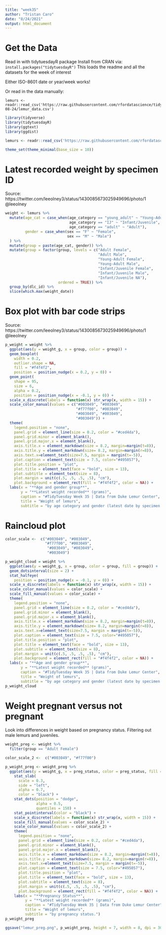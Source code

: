 ```yaml
---
title: "week35"
author: "Tristan Caro"
date: "8/24/2021"
output: html_document
---
```


# Get the Data

Read in with tidytuesdayR package 
Install from CRAN via: `install.packages("tidytuesdayR")`
This loads the readme and all the datasets for the week of interest

Either ISO-8601 date or year/week works!

Or read in the data manually:

```
lemurs <- readr::read_csv('https://raw.githubusercontent.com/rfordatascience/tidytuesday/master/data/2021/2021-08-24/lemur_data.csv')
```


```r
library(tidyverse)
library(tidytuesdayR)
library(ggtext)
library(ggdist)

lemurs <- readr::read_csv('https://raw.githubusercontent.com/rfordatascience/tidytuesday/master/data/2021/2021-08-24/lemur_data.csv')

theme_set(theme_minimal(base_size = 10))
```

# Latest recorded weight by specimen ID
Source: https://twitter.com/leeolney3/status/1430085673025949696/photo/1
@leeolney
```r
weight <- lemurs %>%
  mutate(age_cat = case_when(age_category == "young_adult" ~ "Young-Adult",
                             age_category == "IJ" ~ "Infant/Juvenile",
                             age_category == "adult" ~ "Adult"),
         gender = case_when(sex == "F" ~ "Female",
                            sex == "M" ~ "Male")
  ) %>% 
  mutate(group = paste(age_cat, gender)) %>% 
  mutate(group = factor(group, levels = c("Adult Female", 
                                          "Adult Male", 
                                          "Young-Adult Female", 
                                          "Young-Adult Male",
                                          "Infant/Juvenile Female",
                                          "Infant/Juvenile Male",
                                          "Infant/Juvenile NA"),
                        ordered = TRUE)) %>% 
  group_by(dlc_id) %>% 
  slice(which.max(weight_date))

```

# Box plot with bar code strips
Source: https://twitter.com/leeolney3/status/1430085673025949696/photo/1
@leeolney
```r
p_weight = weight %>% 
  ggplot(aes(y = weight_g, x = group, color = group)) +
  geom_boxplot(
    width = 0.2,
    outlier.shape = NA,
    fill = "#f4f4f2",
    position = position_nudge(x = 0.2, y = 0)) +
  geom_point(
    shape = 95,
    size = 6,
    alpha = 0.2,
    position = position_nudge(x = -0.1, y = 0)) +
  scale_x_discrete(labels = function(x) str_wrap(x, width = 15)) +
  scale_color_manual(values = c("#003049", "#003049",
                                "#f77f00", "#003049",
                                "#003049", "#003049",
                                "#003049")) +
  theme(
    legend.position = "none",
    panel.grid = element_line(size = 0.2, color = "#ced4da"),
    panel.grid.minor = element_blank(),
    panel.grid.major.x = element_blank(),
    axis.title.x = element_markdown(size = 8.2, margin=margin(t=8)),
    axis.title.y = element_markdown(size= 8.2, margin=margin(r=8)),
    axis.text.x=element_text(size=7.5, margin = margin(t=-5)),
    plot.caption = element_text(size = 7.5, color="#495057"),
    plot.title.position = "plot",
    plot.title = element_text(face = "bold", size = 13),
    plot.subtitle = element_text(size = 8),
    plot.margin = unit(c(.5, .5, .5, .5), "cm"),
    plot.background = element_rect(fill = "#f4f4f2", color = NA)) +
  labs(x = "**Age and gender group**",
       y = "**Latest weight recorded** (grams)",
       caption = "#TidyTuesday Week 35 | Data from Duke Lemur Center",
       title = "Weight of lemurs",
       subtitle = "by age category and gender (latest date by specimen ID), wehre Young Adult Females have the highest median weight at 2155 grams.")
```

# Raincloud plot
```r
color_scale <-  c("#003049", "#003049",
                  "#f77f00", "#003049",
                   "#003049", "#003049",
                   "#003049")

p_weight_cloud = weight %>% 
  ggplot(aes(y = weight_g, x = group, color = group, fill = group)) +
  geom_dotsinterval(size = 2) +
  stat_halfeye(
    position = position_nudge(x = -0.1, y = 0)) +
  scale_x_discrete(labels = function(x) str_wrap(x, width = 15)) +
  scale_color_manual(values = color_scale) +
  scale_fill_manual(values = color_scale) +
  theme(
    legend.position = "none",
    panel.grid = element_line(size = 0.2, color = "#ced4da"),
    panel.grid.minor = element_blank(),
    panel.grid.major.x = element_blank(),
    axis.title.x = element_markdown(size = 8.2, margin=margin(t=8)),
    axis.title.y = element_markdown(size= 8.2, margin=margin(r=8)),
    axis.text.x=element_text(size=7.5, margin = margin(t=-5)),
    plot.caption = element_text(size = 7.5, color="#495057"),
    plot.title.position = "plot",
    plot.title = element_text(face = "bold", size = 13),
    plot.subtitle = element_text(size = 8),
    plot.margin = unit(c(.5, .5, .5, .5), "cm"),
    plot.background = element_rect(fill = "#f4f4f2", color = NA)) +
  labs(x = "**Age and gender group**",
       y = "**Latest weight recorded** (grams)",
       caption = "#TidyTuesday Week 35 | Data from Duke Lemur Center",
       title = "Weight of lemurs",
       subtitle = "by age category and gender (latest date by specimen ID), wehre Young Adult Females have the highest median weight at 2155 grams.")
p_weight_cloud
```

# Weight pregnant versus not pregnant
Look into differences in weight based on pregnancy status. Filtering out male lemurs and juveniles.
```r
weight_preg <- weight %>% 
  filter(group == "Adult Female")
```

```r
color_scale_2 <-  c("#003049", "#f77f00")

p_weight_preg <- weight_preg %>% 
  ggplot(aes(y = weight_g, x = preg_status, color = preg_status, fill = preg_status)) +
    stat_slab(
      scale = 0.3,
      side = "left",
      alpha = 0.7,
      color = "black") +
    stat_dots(position = "dodge",
              alpha = 0.5,
              quantiles = 150) +
    stat_pointinterval(color = "black") +
    scale_x_discrete(labels = function(x) str_wrap(x, width = 15)) +
    scale_fill_manual(values = color_scale_2) +
    scale_color_manual(values = color_scale_2) +
    theme(
      legend.position = "none",
      panel.grid = element_line(size = 0.2, color = "#ced4da"),
      panel.grid.minor = element_blank(),
      panel.grid.major.x = element_blank(),
      axis.title.x = element_markdown(size = 8.2, margin=margin(t=8)),
      axis.title.y = element_markdown(size= 8.2, margin=margin(r=8)),
      axis.text.x=element_text(size=7.5, margin = margin(t=-5)),
      plot.caption = element_text(size = 7.5, color="#495057"),
      plot.title.position = "plot",
      plot.title = element_text(face = "bold", size = 13),
      plot.subtitle = element_text(size = 8),
      plot.margin = unit(c(.5, .5, .5, .5), "cm"),
      plot.background = element_rect(fill = "#f4f4f2", color = NA)) +
    labs(x = "**Pregnancy Status**",
         y = "**Latest weight recorded** (grams)",
         caption = "#TidyTuesday Week 35 | Data from Duke Lemur Center",
         title = "Weight of lemurs",
         subtitle = "by pregnancy status.")
p_weight_preg

ggsave("lemur_preg.png", p_weight_preg, height = 7, width = 8, dpi = 300)
```



